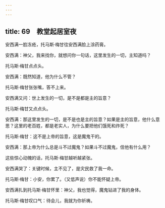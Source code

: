 ```yaml
---
---
---
```

title: 69　教堂起居室夜
---




安西满一脸冻疮，托马斯·梅甘往安西满脸上涂药膏。

安西满：神父，我来找你，就想问你一句话，这里发生的一切，主知道吗？

托马斯·梅甘点点头。

安西满：既然知道，他为什么不管？

托马斯·梅甘张张嘴，答不上来。

安西满又问：世上发生的一切，是不是都是主的旨意？

托马斯·梅甘又点点头。

安西满：那这里发生的一切，是不是也是主的旨意？如果是主的旨意，他什么意思？这里的老百姓，都是老实人，为什么要把他们饿死和炸死？

托马斯·梅甘：这不是上帝的旨意，这是魔鬼干的。

安西满：那上帝为什么总是斗不过魔鬼？如果斗不过魔鬼，信他有什么用？

这些惊心动魄的话，托马斯·梅甘越听越紧张。

安西满哭了：关键时候，主不见了，是灾民救了我一命。

托马斯·梅甘：小安，你累了。（又低声说）你不能怀疑上帝。

安西满扎到托马斯·梅甘怀里：神父，我也觉得，魔鬼钻进了我的身体。

托马斯·梅甘叹口气：待会儿，我就为你祈祷。